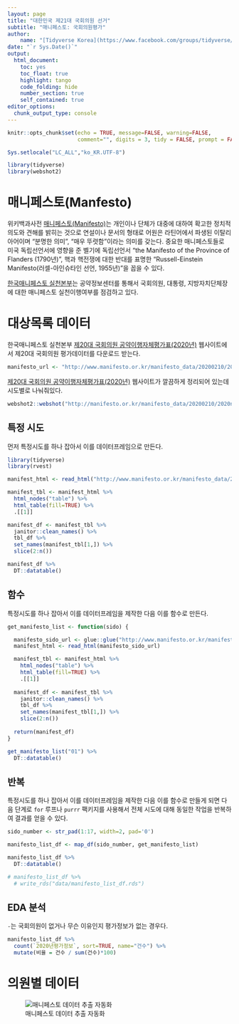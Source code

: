 ```yaml
---
layout: page
title: "대한민국 제21대 국회의원 선거"
subtitle: "매니페스토: 국회의원평가"
author:
    name: "[Tidyverse Korea](https://www.facebook.com/groups/tidyverse/)"
date: "`r Sys.Date()`"
output:
  html_document: 
    toc: yes
    toc_float: true
    highlight: tango
    code_folding: hide
    number_section: true
    self_contained: true
editor_options: 
  chunk_output_type: console
---
```


```r
knitr::opts_chunk$set(echo = TRUE, message=FALSE, warning=FALSE,
                      comment="", digits = 3, tidy = FALSE, prompt = FALSE, fig.align = 'center')

Sys.setlocale("LC_ALL","ko_KR.UTF-8")

library(tidyverse)
library(webshot2)
```


# 매니페스토(Manfesto) {#election-policy-manifesto}

위키백과사전 [매니페스토(Manifesto)](https://ko.wikipedia.org/wiki/매니페스토)는  개인이나 단체가 대중에 대하여 확고한 정치적 의도와 견해를 밝히는 것으로 연설이나 문서의 형태로 어원은 라틴어에서 파생된 이탈리아어이며 "분명한 의미", "매우 뚜렷함"이라는 의미를 갖는다. 중요한 매니페스토들로 미국 독립선언서에 영향을 준 벨기에 독립선언서 "the Manifesto of the Province of Flanders (1790년)", 핵과 핵전쟁에 대한 반대를 표명한 "Russell-Einstein Manifesto(러셀-아인슈타인 선언, 1955년)"을 꼽을 수 있다.

[한국매니페스토 실천본부](http://manifesto.or.kr/?page_id=3614)는 공약정보센터를 통해서 국회의원, 대통령, 지방자치단체장에 대한 매니페스토 실천이행여부를 점검하고 있다.

# 대상목록 데이터 {#manifest-data-list}

한국매니페스토 실천본부 [제20대 국회의원 공약이행자체평가표(2020년)](http://manifesto.or.kr/manifesto_data/20200210/2020na_map.htm) 웹사이트에서 제20대 국회의원 평가데이터를 다운로드 받는다.

```r

manifesto_url <- "http://www.manifesto.or.kr/manifesto_data/20200210/2020/2020_251.zip"
```

[제20대 국회의원 공약이행자체평가표(2020년)](http://manifesto.or.kr/manifesto_data/20200210/2020na_map.htm) 웹사이트가 깔끔하게 정리되어 있는데 시도별로 나눠줘있다.

```r
webshot2::webshot("http://manifesto.or.kr/manifesto_data/20200210/2020na_map.htm", "fig/manifesto_2020.png")
```


## 특정 시도 {#manifest-data-list-province}

먼저 특정시도를 하나 잡아서 이를 데이터프레임으로 만든다.

```r
library(tidyverse)
library(rvest)

manifest_html <- read_html("http://www.manifesto.or.kr/manifesto_data/20200210/20na/01.html")

manifest_tbl <- manifest_html %>% 
  html_nodes("table") %>% 
  html_table(fill=TRUE) %>% 
  .[[1]]

manifest_df <- manifest_tbl %>% 
  janitor::clean_names() %>% 
  tbl_df %>% 
  set_names(manifest_tbl[1,]) %>% 
  slice(2:n())

manifest_df %>% 
  DT::datatable()
```


## 함수 {#manifest-data-list-province-function}

특정시도를 하나 잡아서 이를 데이터프레임을 제작한 다음 이를 함수로 만든다.

```r

get_manifesto_list <- function(sido) {

  manifesto_sido_url <- glue::glue("http://www.manifesto.or.kr/manifesto_data/20200210/20na/{sido}.html")
  manifest_html <- read_html(manifesto_sido_url)

  manifest_tbl <- manifest_html %>% 
    html_nodes("table") %>% 
    html_table(fill=TRUE) %>% 
    .[[1]]
  
  manifest_df <- manifest_tbl %>% 
    janitor::clean_names() %>% 
    tbl_df %>% 
    set_names(manifest_tbl[1,]) %>% 
    slice(2:n())
  
  return(manifest_df)
} 

get_manifesto_list("01") %>% 
  DT::datatable()
```

## 반복 {#manifest-data-list-province-loop}

특정시도를 하나 잡아서 이를 데이터프레임을 제작한 다음 이를 함수로 만들게 되면 다음 단계로 `for` 루프나 `purrr` 팩키지를 사용해서 전체 시도에 대해 동일한 작업을 반복하여 결과를 얻을 수 있다.

```r
sido_number <- str_pad(1:17, width=2, pad='0')

manifesto_list_df <- map_df(sido_number, get_manifesto_list)

manifesto_list_df %>% 
  DT::datatable()

# manifesto_list_df %>%
  # write_rds("data/manifesto_list_df.rds")
```

## EDA 분석 {#manifest-EDA}

`-`는 국회의원이 없거나 무슨 이유인지 평가정보가 없는 경우다. 

```r
manifesto_list_df %>% 
  count(`2020년평가정보`, sort=TRUE, name="건수") %>% 
  mutate(비율 = 건수 / sum(건수)*100)
```


# 의원별 데이터 {#manifest-data-congressman}

![매니페스토 데이터 추출 자동화](fig/manifesto-automation.png)
